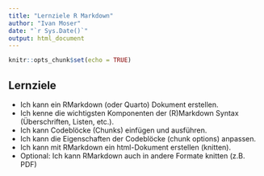 ```yaml
---
title: "Lernziele R Markdown"
author: "Ivan Moser"
date: "`r Sys.Date()`"
output: html_document
---
```


```r
knitr::opts_chunk$set(echo = TRUE)
```

## Lernziele

-   Ich kann ein RMarkdown (oder Quarto) Dokument erstellen.
-   Ich kenne die wichtigsten Komponenten der (R)Markdown Syntax (Überschriften, Listen, etc.).
-   Ich kann Codeblöcke (Chunks) einfügen und ausführen.
-   Ich kann die Eigenschaften der Codeblöcke (chunk options) anpassen.
-   Ich kann mit RMarkdown ein html-Dokument erstellen (knitten).
-   Optional: Ich kann RMarkdown auch in andere Formate knitten (z.B. PDF)
